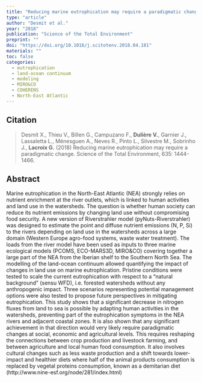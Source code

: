 ```yaml
---
title: "Reducing marine eutrophication may require a paradigmatic change"
type: "article"
author: "Desmit et al."
year: "2018"
publication: "Science of the Total Environment"
preprint: ""
doi: "https://doi.org/10.1016/j.scitotenv.2018.04.181"
materials: ""
toc: false
categories:
  - eutrophication
  - land-ocean continuum
  - modeling
  - MIRO&CO
  - COHERENS
  - North-East Atlantic
---
```


## Citation

> Desmit X., Thieu V., Billen G., Campuzano F., **Dulière V.**, Garnier J., Lassaletta L., Ménesguen A., Neves R., Pinto L., Silvestre M., Sobrinho J., **Lacroix G.** (2018) Reducing marine eutrophication may require a paradigmatic change. Science of the Total Environment, 635: 1444-1466.

## Abstract

Marine eutrophication in the North-East Atlantic (NEA) strongly relies on nutrient enrichment at the river outlets, which is linked to human activities and land use in the watersheds. The question is whether human society can reduce its nutrient emissions by changing land use without compromising food security. A new version of Riverstrahler model (pyNuts-Riverstrahler) was designed to estimate the point and diffuse nutrient emissions (N, P, Si) to the rivers depending on land use in the watersheds across a large domain (Western Europe agro-food systems, waste water treatment). The loads from the river model have been used as inputs to three marine ecological models (PCOMS, ECO-MARS3D, MIRO&CO) covering together a large part of the NEA from the Iberian shelf to the Southern North Sea. The modelling of the land-ocean continuum allowed quantifying the impact of changes in land use on marine eutrophication. Pristine conditions were tested to scale the current eutrophication with respect to a “natural background” (sensu WFD), i.e. forested watersheds without any anthropogenic impact. Three scenarios representing potential management options were also tested to propose future perspectives in mitigating eutrophication. This study shows that a significant decrease in nitrogen fluxes from land to sea is possible by adapting human activities in the watersheds, preventing part of the eutrophication symptoms in the NEA rivers and adjacent coastal zones. It is also shown that any significant achievement in that direction would very likely require paradigmatic changes at social, economic and agricultural levels. This requires reshaping the connections between crop production and livestock farming, and between agriculture and local human food consumption. It also involves cultural changes such as less waste production and a shift towards lower-impact and healthier diets where half of the animal products consumption is replaced by vegetal proteins consumption, known as a demitarian diet (http://www.nine-esf.org/node/281/index.html)
